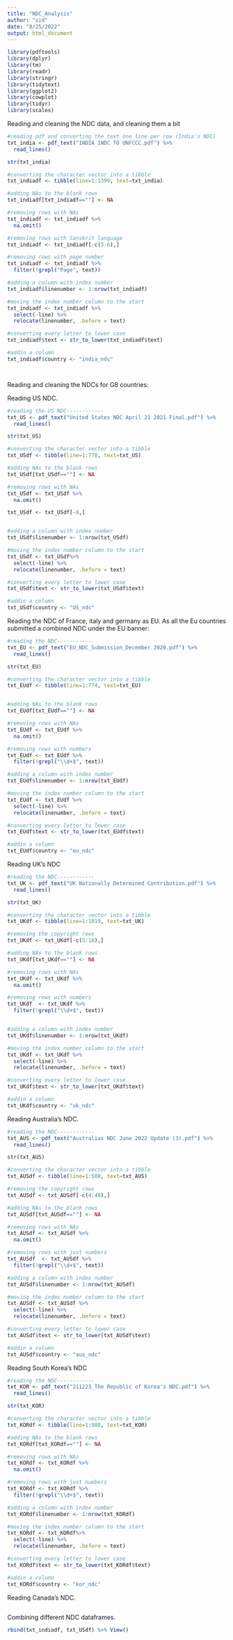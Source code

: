 ```yaml
---
title: "NDC_Analysis"
author: "sid"
date: "8/25/2022"
output: html_document
---
```


```r
library(pdftools)
library(dplyr)
library(tm)
library(readr)
library(stringr)
library(tidytext)
library(ggplot2)
library(cowplot)
library(tidyr)
library(scales)
```

Reading and cleaning the NDC data, and cleaning them a bit
```r
#reading pdf and converting the text one line per row (India's NDC)
txt_india <- pdf_text("INDIA INDC TO UNFCCC.pdf") %>% 
  read_lines()

str(txt_india)

#converting the character vector into a tibble
txt_indiadf <- tibble(line=1:1399, text=txt_india)

#adding NAs to the blank rows
txt_indiadf[txt_indiadf==""] <- NA

#removing rows with NAs
txt_indiadf <- txt_indiadf %>% 
  na.omit() 

#removing rows with Sanskrit language
txt_indiadf <- txt_indiadf[-c(3:6),] 

#removing rows with page number
txt_indiadf <- txt_indiadf %>% 
  filter(!grepl("Page", text)) 

#adding a column with index number
txt_indiadf$linenumber <- 1:nrow(txt_indiadf)

#moving the index number column to the start
txt_indiadf <- txt_indiadf %>% 
  select(-line) %>% 
  relocate(linenumber, .before = text) 

#converting every letter to lower case
txt_indiadf$text <- str_to_lower(txt_indiadf$text)

#addin a column
txt_indiadf$country <- "india_ndc"




```


Reading and cleaning the NDCs for G8 countries:

Reading US NDC.

```r


#reading the US NDC------------
txt_US <- pdf_text("United States NDC April 21 2021 Final.pdf") %>% 
  read_lines()

str(txt_US)

#converting the character vector into a tibble
txt_USdf <- tibble(line=1:778, text=txt_US)

#adding NAs to the blank rows
txt_USdf[txt_USdf==""] <- NA

#removing rows with NAs
txt_USdf <- txt_USdf %>% 
  na.omit() 

txt_USdf <- txt_USdf[-8,]


#adding a column with index number
txt_USdf$linenumber <- 1:nrow(txt_USdf)

#moving the index number column to the start
txt_USdf <- txt_USdf%>% 
  select(-line) %>% 
  relocate(linenumber, .before = text) 

#converting every letter to lower case
txt_USdf$text <- str_to_lower(txt_USdf$text)

#addin a column
txt_USdf$country <- "US_ndc"

```

Reading the NDC of France, italy and germany as EU. As all the Eu countries submitted a combined NDC under the EU banner:

```r
#reading the NDC------------
txt_EU <- pdf_text("EU_NDC_Submission_December 2020.pdf") %>% 
  read_lines()

str(txt_EU)

#converting the character vector into a tibble
txt_EUdf <- tibble(line=1:774, text=txt_EU)


#adding NAs to the blank rows
txt_EUdf[txt_EUdf==""] <- NA

#removing rows with NAs
txt_EUdf <- txt_EUdf %>% 
  na.omit() 

#removing rows with numbers
txt_EUdf <- txt_EUdf %>% 
  filter(!grepl("\\d+$", text))

#adding a column with index number
txt_EUdf$linenumber <- 1:nrow(txt_EUdf)

#moving the index number column to the start
txt_EUdf <- txt_EUdf %>% 
  select(-line) %>% 
  relocate(linenumber, .before = text) 

#converting every letter to lower case
txt_EUdf$text <- str_to_lower(txt_EUdf$text)

#addin a column
txt_EUdf$country <- "eu_ndc"

```

Reading UK's NDC

```r

#reading the NDC------------
txt_UK <- pdf_text("UK Nationally Determined Contribution.pdf") %>% 
  read_lines()

str(txt_UK)

#converting the character vector into a tibble
txt_UKdf <- tibble(line=1:1019, text=txt_UK)

#removing the copyright rows
txt_UKdf <- txt_UKdf[-c(5:16),] 

#adding NAs to the blank rows
txt_UKdf[txt_UKdf==""] <- NA

#removing rows with NAs
txt_UKdf <- txt_UKdf %>% 
  na.omit() 

#removing rows with numbers
txt_UKdf  <- txt_UKdf %>% 
  filter(!grepl("\\d+$", text))


#adding a column with index number
txt_UKdf$linenumber <- 1:nrow(txt_UKdf)

#moving the index number column to the start
txt_UKdf <- txt_UKdf %>% 
  select(-line) %>% 
  relocate(linenumber, .before = text) 

#converting every letter to lower case
txt_UKdf$text <- str_to_lower(txt_UKdf$text)

#addin a column
txt_UKdf$country <- "uk_ndc"

```

Reading Australia's NDC.

```r

#reading the NDC------------
txt_AUS <- pdf_text("Australias NDC June 2022 Update (3).pdf") %>% 
  read_lines()

str(txt_AUS)

#converting the character vector into a tibble
txt_AUSdf <- tibble(line=1:508, text=txt_AUS)

#removing the copyright rows
txt_AUSdf <- txt_AUSdf[-c(4:48),] 

#adding NAs to the blank rows
txt_AUSdf[txt_AUSdf==""] <- NA

#removing rows with NAs
txt_AUSdf <- txt_AUSdf %>% 
  na.omit() 

#removing rows with just numbers
txt_AUSdf  <- txt_AUSdf %>% 
  filter(!grepl("\\d+$", text))

#adding a column with index number
txt_AUSdf$linenumber <- 1:nrow(txt_AUSdf)

#moving the index number column to the start
txt_AUSdf <- txt_AUSdf %>% 
  select(-line) %>% 
  relocate(linenumber, .before = text) 

#converting every letter to lower case
txt_AUSdf$text <- str_to_lower(txt_AUSdf$text)

#addin a column
txt_AUSdf$country <- "aus_ndc"

```


Reading South Korea's NDC

```r
#reading the NDC------------
txt_KOR <- pdf_text("211223_The Republic of Korea's NDC.pdf") %>% 
  read_lines()

str(txt_KOR)

#converting the character vector into a tibble
txt_KORdf <- tibble(line=1:980, text=txt_KOR)

#adding NAs to the blank rows
txt_KORdf[txt_KORdf==""] <- NA

#removing rows with NAs
txt_KORdf <- txt_KORdf %>% 
  na.omit() 

#removing rows with just numbers
txt_KORdf <- txt_KORdf %>% 
  filter(!grepl("\\d+$", text))

#adding a column with index number
txt_KORdf$linenumber <- 1:nrow(txt_KORdf)

#moving the index number column to the start
txt_KORdf <- txt_KORdf%>% 
  select(-line) %>% 
  relocate(linenumber, .before = text) 

#converting every letter to lower case
txt_KORdf$text <- str_to_lower(txt_KORdf$text)

#addin a column
txt_KORdf$country <- "kor_ndc"

```


Reading Canada's NDC.

```r


```



Combining different NDC dataframes.

```r

rbind(txt_indiadf, txt_USdf) %>% View()
```

